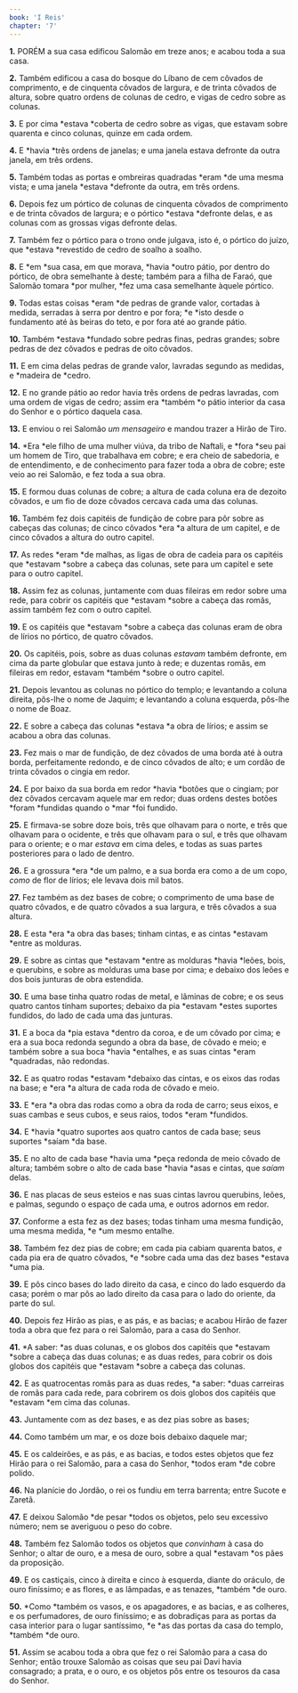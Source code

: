 ```yaml
---
book: 'I Reis'
chapter: '7'
---
```


**1.** PORÉM a sua casa edificou Salomão em treze anos; e acabou toda a sua casa.

**2.** Também edificou a casa do bosque do Líbano de cem côvados de comprimento, e de cinquenta côvados de largura, e de trinta côvados de altura, sobre quatro ordens de colunas de cedro, e vigas de cedro sobre as colunas.

**3.** E por cima *estava *coberta de cedro sobre as vigas, que estavam sobre quarenta e cinco colunas, quinze em cada ordem.

**4.** E *havia *três ordens de janelas; e uma janela estava defronte da outra janela, em três ordens.

**5.** Também todas as portas e ombreiras quadradas *eram *de uma mesma vista; e uma janela *estava *defronte da outra, em três ordens.

**6.** Depois fez um pórtico de colunas de cinquenta côvados de comprimento e de trinta côvados de largura; e o pórtico *estava *defronte delas, e as colunas com as grossas vigas defronte delas.

**7.** Também fez o pórtico para o trono onde julgava, isto é, o pórtico do juízo, que *estava *revestido de cedro de soalho a soalho.

**8.** E *em *sua casa, em que morava, *havia *outro pátio, por dentro do pórtico, de obra semelhante à deste; também para a filha de Faraó, que Salomão tomara *por mulher, *fez uma casa semelhante àquele pórtico.

**9.** Todas estas coisas *eram *de pedras de grande valor, cortadas à medida, serradas à serra por dentro e por fora; *e *isto desde o fundamento até às beiras do teto, e por fora até ao grande pátio.

**10.** Também *estava *fundado sobre pedras finas, pedras grandes; sobre pedras de dez côvados e pedras de oito côvados.

**11.** E em cima delas pedras de grande valor, lavradas segundo as medidas, e *madeira de *cedro.

**12.** E no grande pátio ao redor havia três ordens de pedras lavradas, com uma ordem de vigas de cedro; assim era *também *o pátio interior da casa do Senhor e o pórtico daquela casa.

**13.** E enviou o rei Salomão *um mensageiro* e mandou trazer a Hirão de Tiro.

**14.** *Era *ele filho de uma mulher viúva, da tribo de Naftali, e *fora *seu pai um homem de Tiro, que trabalhava em cobre; e era cheio de sabedoria, e de entendimento, e de conhecimento para fazer toda a obra de cobre; este veio ao rei Salomão, e fez toda a sua obra.

**15.** E formou duas colunas de cobre; a altura de cada coluna era de dezoito côvados, e um fio de doze côvados cercava cada uma das colunas.

**16.** Também fez dois capitéis de fundição de cobre para pôr sobre as cabeças das colunas; de cinco côvados *era *a altura de um capitel, e de cinco côvados a altura do outro capitel.

**17.** As redes *eram *de malhas, as ligas de obra de cadeia para os capitéis que *estavam *sobre a cabeça das colunas, sete para um capitel e sete para o outro capitel.

**18.** Assim fez as colunas, juntamente com duas fileiras em redor sobre uma rede, para cobrir os capitéis que *estavam *sobre a cabeça das romãs, assim também fez com o outro capitel.

**19.** E os capitéis que *estavam *sobre a cabeça das colunas eram de obra de lírios no pórtico, de quatro côvados.

**20.** Os capitéis, pois, sobre as duas colunas *estavam* também defronte, em cima da parte globular que estava junto à rede; e duzentas romãs, em fileiras em redor, estavam *também *sobre o outro capitel.

**21.** Depois levantou as colunas no pórtico do templo; e levantando a coluna direita, pôs-lhe o nome de Jaquim; e levantando a coluna esquerda, pôs-lhe o nome de Boaz.

**22.** E sobre a cabeça das colunas *estava *a obra de lírios; e assim se acabou a obra das colunas.

**23.** Fez mais o mar de fundição, de dez côvados de uma borda até à outra borda, perfeitamente redondo, e de cinco côvados de alto; e um cordão de trinta côvados o cingia em redor.

**24.** E por baixo da sua borda em redor *havia *botões que o cingiam; por dez côvados cercavam aquele mar em redor; duas ordens destes botões *foram *fundidas quando o *mar *foi fundido.

**25.** E firmava-se sobre doze bois, três que olhavam para o norte, e três que olhavam para o ocidente, e três que olhavam para o sul, e três que olhavam para o oriente; e o mar *estava* em cima deles, e todas as suas partes posteriores para o lado de dentro.

**26.** E a grossura *era *de um palmo, e a sua borda era como a de um copo, *como* de flor de lírios; ele levava dois mil batos.

**27.** Fez também as dez bases de cobre; o comprimento de uma base de quatro côvados, e de quatro côvados a sua largura, e três côvados a sua altura.

**28.** E esta *era *a obra das bases; tinham cintas, e as cintas *estavam *entre as molduras.

**29.** E sobre as cintas que *estavam *entre as molduras *havia *leões, bois, e querubins, e sobre as molduras uma base por cima; e debaixo dos leões e dos bois junturas de obra estendida.

**30.** E uma base tinha quatro rodas de metal, e lâminas de cobre; e os seus quatro cantos tinham suportes; debaixo da pia *estavam *estes suportes fundidos, do lado de cada uma das junturas.

**31.** E a boca da *pia estava *dentro da coroa, e de um côvado por cima; e era a sua boca redonda segundo a obra da base, de côvado e meio; e também sobre a sua boca *havia *entalhes, e as suas cintas *eram *quadradas, não redondas.

**32.** E as quatro rodas *estavam *debaixo das cintas, e os eixos das rodas na base; e *era *a altura de cada roda de côvado e meio.

**33.** E *era *a obra das rodas como a obra da roda de carro; seus eixos, e suas cambas e seus cubos, e seus raios, todos *eram *fundidos.

**34.** E *havia *quatro suportes aos quatro cantos de cada base; seus suportes *saíam *da base.

**35.** E no alto de cada base *havia uma *peça redonda de meio côvado de altura; também sobre o alto de cada base *havia *asas e cintas, que *saíam* delas.

**36.** E nas placas de seus esteios e nas suas cintas lavrou querubins, leões, e palmas, segundo o espaço de cada uma, e outros adornos em redor.

**37.** Conforme a esta fez as dez bases; todas tinham uma mesma fundição, uma mesma medida, *e *um mesmo entalhe.

**38.** Também fez dez pias de cobre; em cada pia cabiam quarenta batos, *e* cada pia era de quatro côvados, *e *sobre cada uma das dez bases *estava *uma pia.

**39.** E pôs cinco bases do lado direito da casa, e cinco do lado esquerdo da casa; porém o mar pôs ao lado direito da casa para o lado do oriente, da parte do sul.

**40.** Depois fez Hirão as pias, e as pás, e as bacias; e acabou Hirão de fazer toda a obra que fez para o rei Salomão, para a casa do Senhor.

**41.** *A saber: *as duas colunas, e os globos dos capitéis que *estavam *sobre a cabeça das duas colunas; e as duas redes, para cobrir os dois globos dos capitéis que *estavam *sobre a cabeça das colunas.

**42.** E as quatrocentas romãs para as duas redes, *a saber: *duas carreiras de romãs para cada rede, para cobrirem os dois globos dos capitéis que *estavam *em cima das colunas.

**43.** Juntamente com as dez bases, e as dez pias sobre as bases;

**44.** Como também um mar, e os doze bois debaixo daquele mar;

**45.** E os caldeirões, e as pás, e as bacias, e todos estes objetos que fez Hirão para o rei Salomão, para a casa do Senhor, *todos eram *de cobre polido.

**46.** Na planície do Jordão, o rei os fundiu em terra barrenta; entre Sucote e Zaretã.

**47.** E deixou Salomão *de pesar *todos os objetos, pelo seu excessivo número; nem se averiguou o peso do cobre.

**48.** Também fez Salomão todos os objetos que *convinham* à casa do Senhor; o altar de ouro, e a mesa de ouro, sobre a qual *estavam *os pães da proposição.

**49.** E os castiçais, cinco à direita e cinco à esquerda, diante do oráculo, de ouro finíssimo; e as flores, e as lâmpadas, e as tenazes, *também *de ouro.

**50.** *Como *também os vasos, e os apagadores, e as bacias, e as colheres, e os perfumadores, de ouro finíssimo; e as dobradiças para as portas da casa interior para o lugar santíssimo, *e *as das portas da casa do templo, *também *de ouro.

**51.** Assim se acabou toda a obra que fez o rei Salomão para a casa do Senhor; então trouxe Salomão as coisas que seu pai Davi havia consagrado; a prata, e o ouro, e os objetos pôs entre os tesouros da casa do Senhor.